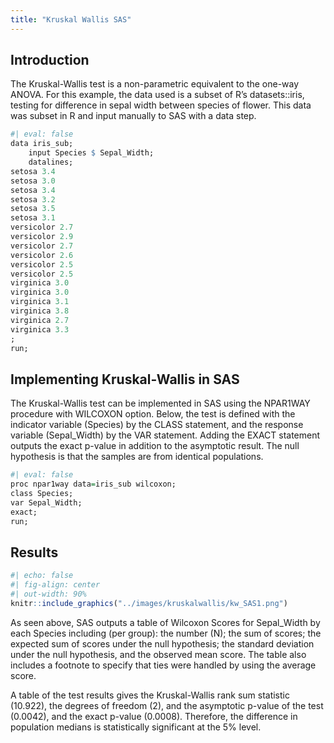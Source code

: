 ```yaml
---
title: "Kruskal Wallis SAS"
---
```


## Introduction

The Kruskal-Wallis test is a non-parametric equivalent to the one-way ANOVA. For this example, the data used is a subset of R's datasets::iris, testing for difference in sepal width between species of flower. This data was subset in R and input manually to SAS with a data step.

```r
#| eval: false
data iris_sub;
	input Species $ Sepal_Width;
	datalines;
setosa 3.4
setosa 3.0
setosa 3.4
setosa 3.2
setosa 3.5
setosa 3.1
versicolor 2.7
versicolor 2.9
versicolor 2.7
versicolor 2.6
versicolor 2.5
versicolor 2.5
virginica 3.0
virginica 3.0
virginica 3.1
virginica 3.8
virginica 2.7
virginica 3.3
;
run;
```

## Implementing Kruskal-Wallis in SAS

The Kruskal-Wallis test can be implemented in SAS using the NPAR1WAY procedure with WILCOXON option. Below, the test is defined with the indicator variable (Species) by the CLASS statement, and the response variable (Sepal_Width) by the VAR statement. Adding the EXACT statement outputs the exact p-value in addition to the asymptotic result. The null hypothesis is that the samples are from identical populations.

```r
#| eval: false
proc npar1way data=iris_sub wilcoxon;
class Species;
var Sepal_Width;
exact;
run;
```

## Results

```r
#| echo: false
#| fig-align: center
#| out-width: 90%
knitr::include_graphics("../images/kruskalwallis/kw_SAS1.png")
```

As seen above, SAS outputs a table of Wilcoxon Scores for Sepal_Width by each Species including (per group): the number (N); the sum of scores; the expected sum of scores under the null hypothesis; the standard deviation under the null hypothesis, and the observed mean score. The table also includes a footnote to specify that ties were handled by using the average score.

A table of the test results gives the Kruskal-Wallis rank sum statistic (10.922), the degrees of freedom (2), and the asymptotic p-value of the test (0.0042), and the exact p-value (0.0008). Therefore, the difference in population medians is statistically significant at the 5% level.
